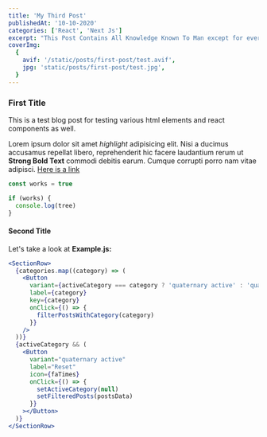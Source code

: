 ```yaml
---
title: 'My Third Post'
publishedAt: '10-10-2020'
categories: ['React', 'Next Js']
excerpt: "This Post Contains All Knowledge Known To Man except for everything else that you would learn if you did study for more than one hour a day... actually this blog post doesn't include a lot of knowledge tbh. Anyway, enjoy."
coverImg:
  {
    avif: '/static/posts/first-post/test.avif',
    jpg: 'static/posts/first-post/test.jpg',
  }
---
```


### First Title

This is a test blog post for testing various html elements and react components as well.

Lorem ipsum dolor sit amet <em>highlight</em> adipisicing elit. Nisi a ducimus accusamus repellat libero, reprehenderit hic facere laudantium rerum ut **Strong Bold Text** commodi debitis earum. Cumque corrupti porro nam vitae adipisci.
[Here is a link](https://github.com/adam-p/markdown-here/wiki/Markdown-Cheatsheet)

```jsx
const works = true

if (works) {
  console.log(tree)
}
```

#### Second Title

Let's take a look at **Example.js:**

```jsx
<SectionRow>
  {categories.map((category) => (
    <Button
      variant={activeCategory === category ? 'quaternary active' : 'quaternary'}
      label={category}
      key={category}
      onClick={() => {
        filterPostsWithCategory(category)
      }}
    />
  ))}
  {activeCategory && (
    <Button
      variant="quaternary active"
      label="Reset"
      icon={faTimes}
      onClick={() => {
        setActiveCategory(null)
        setFilteredPosts(postsData)
      }}
    ></Button>
  )}
</SectionRow>
```
